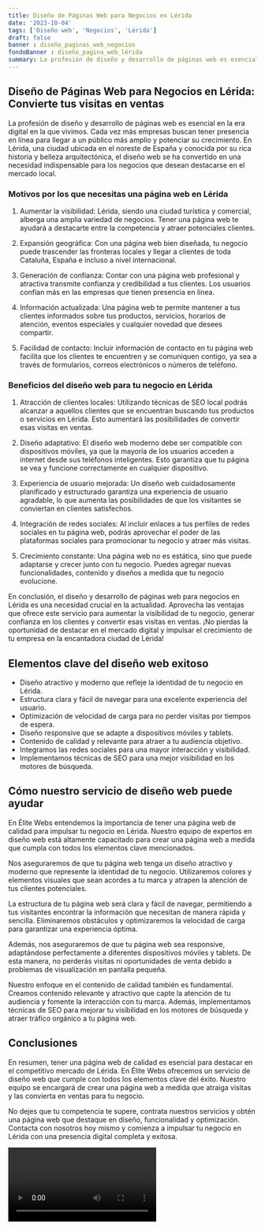 ```yaml
---
title: Diseño de Páginas Web para Negocios en Lérida
date: '2023-10-04'
tags: ['Diseño web', 'Negocios', 'Lérida']
draft: false
banner : diseño_paginas_web_negocios
fondoBanner : diseño_pagina_web_lérida
summary: La profesión de diseño y desarrollo de páginas web es esencial en la era digital en la que vivimos. Cada vez más empresas buscan tener presencia en línea para llegar a un público más amplio y potenciar su crecimiento. En Lérida, una ciudad ubicada en el noreste de España y conocida por su rica historia y belleza arquitectónica, el diseño web se ha convertido en una necesidad indispensable para los negocios que desean destacarse en el mercado local.
---
```


## Diseño de Páginas Web para Negocios en Lérida: Convierte tus visitas en ventas

La profesión de diseño y desarrollo de páginas web es esencial en la era digital en la que vivimos. Cada vez más empresas buscan tener presencia en línea para llegar a un público más amplio y potenciar su crecimiento. En Lérida, una ciudad ubicada en el noreste de España y conocida por su rica historia y belleza arquitectónica, el diseño web se ha convertido en una necesidad indispensable para los negocios que desean destacarse en el mercado local.

### Motivos por los que necesitas una página web en Lérida

1. Aumentar la visibilidad: Lérida, siendo una ciudad turística y comercial, alberga una amplia variedad de negocios. Tener una página web te ayudará a destacarte entre la competencia y atraer potenciales clientes.

2. Expansión geográfica: Con una página web bien diseñada, tu negocio puede trascender las fronteras locales y llegar a clientes de toda Cataluña, España e incluso a nivel internacional.

3. Generación de confianza: Contar con una página web profesional y atractiva transmite confianza y credibilidad a tus clientes. Los usuarios confían más en las empresas que tienen presencia en línea.

4. Información actualizada: Una página web te permite mantener a tus clientes informados sobre tus productos, servicios, horarios de atención, eventos especiales y cualquier novedad que desees compartir.

5. Facilidad de contacto: Incluir información de contacto en tu página web facilita que los clientes te encuentren y se comuniquen contigo, ya sea a través de formularios, correos electrónicos o números de teléfono.

### Beneficios del diseño web para tu negocio en Lérida

1. Atracción de clientes locales: Utilizando técnicas de SEO local podrás alcanzar a aquellos clientes que se encuentran buscando tus productos o servicios en Lérida. Esto aumentará las posibilidades de convertir esas visitas en ventas.

2. Diseño adaptativo: El diseño web moderno debe ser compatible con dispositivos móviles, ya que la mayoría de los usuarios acceden a internet desde sus teléfonos inteligentes. Esto garantiza que tu página se vea y funcione correctamente en cualquier dispositivo.

3. Experiencia de usuario mejorada: Un diseño web cuidadosamente planificado y estructurado garantiza una experiencia de usuario agradable, lo que aumenta las posibilidades de que los visitantes se conviertan en clientes satisfechos.

4. Integración de redes sociales: Al incluir enlaces a tus perfiles de redes sociales en tu página web, podrás aprovechar el poder de las plataformas sociales para promocionar tu negocio y atraer más visitas.

5. Crecimiento constante: Una página web no es estática, sino que puede adaptarse y crecer junto con tu negocio. Puedes agregar nuevas funcionalidades, contenido y diseños a medida que tu negocio evolucione.

En conclusión, el diseño y desarrollo de páginas web para negocios en Lérida es una necesidad crucial en la actualidad. Aprovecha las ventajas que ofrece este servicio para aumentar la visibilidad de tu negocio, generar confianza en los clientes y convertir esas visitas en ventas. ¡No pierdas la oportunidad de destacar en el mercado digital y impulsar el crecimiento de tu empresa en la encantadora ciudad de Lérida!

<GifSeo />

<Cta />

## Elementos clave del diseño web exitoso

- Diseño atractivo y moderno que refleje la identidad de tu negocio en Lérida.
- Estructura clara y fácil de navegar para una excelente experiencia del usuario.
- Optimización de velocidad de carga para no perder visitas por tiempos de espera.
- Diseño responsive que se adapte a dispositivos móviles y tablets.
- Contenido de calidad y relevante para atraer a tu audiencia objetivo.
- Integramos las redes sociales para una mayor interacción y visibilidad.
- Implementamos técnicas de SEO para una mejor visibilidad en los motores de búsqueda.

## Cómo nuestro servicio de diseño web puede ayudar

En Élite Webs entendemos la importancia de tener una página web de calidad para impulsar tu negocio en Lérida. Nuestro equipo de expertos en diseño web está altamente capacitado para crear una página web a medida que cumpla con todos los elementos clave mencionados.

Nos aseguraremos de que tu página web tenga un diseño atractivo y moderno que represente la identidad de tu negocio. Utilizaremos colores y elementos visuales que sean acordes a tu marca y atrapen la atención de tus clientes potenciales.

La estructura de tu página web será clara y fácil de navegar, permitiendo a tus visitantes encontrar la información que necesitan de manera rápida y sencilla. Eliminaremos obstáculos y optimizaremos la velocidad de carga para garantizar una experiencia óptima.

Además, nos aseguraremos de que tu página web sea responsive, adaptándose perfectamente a diferentes dispositivos móviles y tablets. De esta manera, no perderás visitas ni oportunidades de venta debido a problemas de visualización en pantalla pequeña.

Nuestro enfoque en el contenido de calidad también es fundamental. Creamos contenido relevante y atractivo que capte la atención de tu audiencia y fomente la interacción con tu marca. Además, implementamos técnicas de SEO para mejorar tu visibilidad en los motores de búsqueda y atraer tráfico orgánico a tu página web.

## Conclusiones

En resumen, tener una página web de calidad es esencial para destacar en el competitivo mercado de Lérida. En Élite Webs ofrecemos un servicio de diseño web que cumple con todos los elementos clave del éxito. Nuestro equipo se encargará de crear una página web a medida que atraiga visitas y las convierta en ventas para tu negocio.

No dejes que tu competencia te supere, contrata nuestros servicios y obtén una página web que destaque en diseño, funcionalidad y optimización. Contacta con nosotros hoy mismo y comienza a impulsar tu negocio en Lérida con una presencia digital completa y exitosa.

<Video />

<CtaBot job='Negocios' city='Lérida'/>

<Gmaps query='Lérida+españa+maps' />